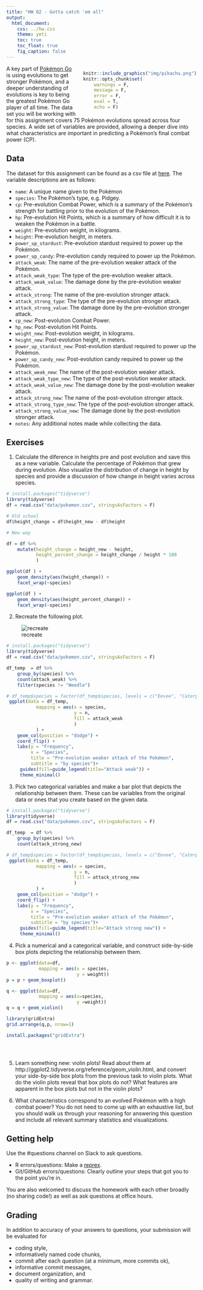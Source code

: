 ```yaml
---
title: "HW 02 - Gotta catch 'em all"
output: 
  html_document: 
    css: ../hw.css
    theme: yeti
    toc: true
    toc_float: true
    fig_caption: false
---
```


<div style= "float:right;position: relative; margin-left: 20px">
```r
knitr::include_graphics("img/pikachu.png")
knitr::opts_chunk$set(
    warnings = F,
    message = F,
    error = F,
    eval = T,
    echo = F)
```
</div>

A key part of [Pokémon Go](http://www.Pokémongo.com/) is using evolutions to 
get stronger Pokémon, and a deeper understanding of evolutions is key to being 
the greatest Pokémon Go player of all time. The data set you will be working 
with for this assignment covers 75 Pokémon evolutions spread across four 
species. A wide set of variables are provided, allowing a deeper dive into what 
characteristics are important in predicting a Pokémon's final combat power (CP).

## Data

The dataset for this assignment can be found as a csv file at [here](https://www.openintro.org/stat/data/?data=Pokémon). The variable 
descriptions are as follows:

- `name`: A unique name given to the Pokémon
- `species`: The Pokémon's type, e.g. Pidgey.
- `cp`: Pre-evolution Combat Power, which is a summary of the Pokémon's strength 
for battling prior to the evolution of the Pokémon.
- `hp`: Pre-evolution Hit Points, which is a summary of how difficult it is to 
weaken the Pokémon in a battle.
- `weight`: Pre-evolution weight, in kilograms.
- `height`: Pre-evolution height, in meters.
- `power_up_stardust`: Pre-evolution stardust required to power up the Pokémon.
- `power_up_candy`: Pre-evolution candy required to power up the Pokémon.
- `attack_weak`: The name of the pre-evolution weaker attack of the Pokémon.
- `attack_weak_type`: The type of the pre-evolution weaker attack.
- `attack_weak_value`: The damage done by the pre-evolution weaker attack.
- `attack_strong`: The name of the pre-evolution stronger attack.
- `attack_strong_type`: The type of the pre-evolution stronger attack.
- `attack_strong_value`: The damage done by the pre-evolution stronger attack.
- `cp_new`: Post-evolution Combat Power.
- `hp_new`: Post-evolution Hit Points.
- `weight_new`: Post-evolution weight, in kilograms.
- `height_new`: Post-evolution height, in meters.
- `power_up_stardust_new`: Post-evolution stardust required to power up the 
Pokémon.
- `power_up_candy_new`: Post-evolution candy required to power up the Pokémon.
- `attack_weak_new`: The name of the post-evolution weaker attack.
- `attack_weak_type_new`: The type of the post-evolution weaker attack.
- `attack_weak_value_new`: The damage done by the post-evolution weaker attack.
- `attack_strong_new`: The name of the post-evolution stronger attack.
- `attack_strong_type_new`: The type of the post-evolution stronger attack.
- `attack_strong_value_new`: The damage done by the post-evolution stronger 
attack.
- `notes`: Any additional notes made while collecting the data.

## Exercises

1. Calculate the diference in heights pre and post evolution and save this as a new variable. Calculate the percentage of Pokémon that grew during evolution. Also visualize the distribution of change in height by species and provide a discussion of how change in height varies across species.

```r
# install.packages("tidyverse")
library(tidyverse)
df = read.csv("data/pokemon.csv", stringsAsFactors = F)

# Old school
df$height_change = df$height_new - df$height 

# New way

df = df %>%
    mutate(height_change = height_new - height,
           height_percent_change = height_change / height * 100
           )

ggplot(df ) +
    geom_density(aes(height_change)) +
    facet_wrap(~species)

ggplot(df ) +
    geom_density(aes(height_percent_change)) +
    facet_wrap(~species)

```

2. Recreate the following plot.

![recreate](img/recreate.png)

```r
# install.packages("tidyverse")
library(tidyverse)
df = read.csv("data/pokemon.csv", stringsAsFactors = F)

df_temp  = df %>% 
    group_by(species) %>%
    count(attack_weak) %>%
    filter(species != "Weedle")

# df_temp$species = factor(df_temp$species, levels = c("Eevee", "Caterpie", "Pidgey") )
 ggplot(data = df_temp,
           mapping = aes(x = species,
                         y = n,
                         fill = attack_weak
                         )
           ) +
    geom_col(position = "dodge") +
    coord_flip() +
    labs(y = "Frequency",
         x = "Species",
         title = "Pre-evolution weaker attack of the Pokémon",
         subtitle = "by species")+
     guides(fill=guide_legend(title="Attack weak")) +
     theme_minimal()
```


3. Pick two categorical variables and make a bar plot that depicts the 
relationship between them. These can be variables from the original data or 
ones that you create based on the given data.

```r
# install.packages("tidyverse")
library(tidyverse)
df = read.csv("data/pokemon.csv", stringsAsFactors = F)

df_temp  = df %>% 
    group_by(species) %>%
    count(attack_strong_new)

# df_temp$species = factor(df_temp$species, levels = c("Eevee", "Caterpie", "Pidgey") )
 ggplot(data = df_temp,
           mapping = aes(x = species,
                         y = n,
                         fill = attack_strong_new
                         )
           ) +
    geom_col(position = "dodge") +
    coord_flip() +
    labs(y = "Frequency",
         x = "Species",
         title = "Pre-evolution weaker attack of the Pokémon",
         subtitle = "by species")+
     guides(fill=guide_legend(title="Attack strong new")) +
     theme_minimal()
```

4. Pick a numerical and a categorical variable, and construct side-by-side box 
plots depicting the relationship between them.

```r
p <- ggplot(data=df,
            mapping = aes(x = species,
                          y = weight))
p = p + geom_boxplot()

q <- ggplot(data=df,
            mapping = aes(x=species,
                          y =weight))
q = q + geom_violin()

library(gridExtra)
grid.arrange(q,p, nrow=1)

install.packages("gridExtra")





```

5. Learn something new: violin plots! Read about them at http://ggplot2.tidyverse.org/reference/geom_violin.html, 
and convert your side-by-side box plots from the previous task to violin plots. 
What do the violin plots reveal that box plots do not? What features are 
apparent in the box plots but not in the violin plots?

6. What characteristics correspond to an evolved Pokémon with a high combat 
power? You do not need to come up with an exhaustive list, but you should walk 
us through your reasoning for answering this question and include all relevant 
summary statistics and visualizations.

## Getting help

Use the #questions channel on Slack to ask questions.

- R errors/questions: Make a [reprex](https://www.tidyverse.org/help/#reprex).
- Git/GitHub errors/questions: Clearly outline your steps that got you to the 
point you're in.

You are also welcomed to discuss the homework with each other broadly 
(no sharing code!) as well as ask questions at office hours.

## Grading

In addition to accuracy of your answers to questions, your submission will be 
evaluated for

- coding style,
- informatively named code chunks,
- commit after each question (at a minimum, more commits ok),
- informative commit messages,
- document organization, and
- quality of writing and grammar.
